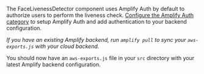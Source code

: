 The FaceLivenessDetector component uses Amplify Auth by default to authorize users to perform the liveness check. [Configure the Amplify Auth category](https://docs.amplify.aws/lib/auth/getting-started/q/platform/js/#create-authentication-service) to setup Amplify Auth and add authentication to your backend configuration.

_If you have an existing Amplify backend, run `amplify pull` to sync your `aws-exports.js` with your cloud backend._

You should now have an `aws-exports.js` file in your `src` directory with your latest Amplify backend configuration.
